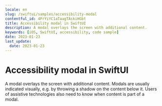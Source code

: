 ```yaml
---
locale: en
slug: /swiftui/samples/accessibility-modal
contentful_id: 4PrYiYC1aTaagTAskiHGbt
title: Accessibility modal in SwiftUI
description: A modal overlays the screen with additional content.
keywords: [iOS, SwiftUI, accessibility, code sample]
date: 2023-01-23
last_update:
  date: 2023-01-23
---
```


# Accessibility modal in SwiftUI

A modal overlays the screen with additional content. Modals are usually indicated visually, e.g. by throwing a shadow on the content below it. Users of assistive technologies also need to know when content is part of a modal.

<CodeSample id="accessibility-modal" platform="swiftui" locale="en"/>
